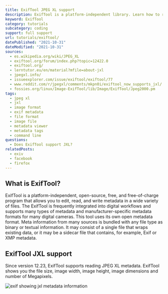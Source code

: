 ```yaml
---
title: ExifTool JPEG XL support
description: ExifTool is a platform-independent library. Learn how to read JXL images within ExifTool.
keyword: ExifTool
category: tutorials
subcategory: coding
support: full support
url: tutorials/exiftool/
datePublished: "2021-10-31"
dateModified: "2021-10-31"
sources:
  - es.wikipedia.org/wiki/JPEG_XL
  - exiftool.org/forum/index.php?topic=12422.0
  - exiftool.org/
  - lerntutor.eu/en/material?mfile=about-jxl
  - jpegxl.info/
  - issueexplorer.com/issue/exiftool/exiftool/77
  - www.reddit.com/r/jpegxl/comments/mkpn0i/exiftool_now_supports_jxl/
  - fossies.org/linux/Image-ExifTool/lib/Image/ExifTool/Jpeg2000.pm
tags:
  - jpeg xl
  - jxl
  - image format
  - exif metadata
  - file format
  - image file
  - metadata viewer
  - metadata tags
  - command line
questions:
  - Does ExifTool support JXL?
relatedPosts:
  - exiv
  - facebook
  - firefox
---
```


## What is ExifTool?

ExifTool is a platform-independent, open-source, free, and free-of-charge program that allows you to edit, read, and write metadata in a wide variety of files. The ExifTool is frequently integrated into digital workflows and supports many types of metadata and manufacturer-specific metadata formats for many digital cameras. This tool uses its own open metadata format. Meta information from many sources is bundled with any file type as binary or textual information. It may consist of a single file that wraps existing data, or it may be a sidecar file that contains, for example, Exif or XMP metadata.

## ExifTool JXL support

Since version 12.23, ExifTool supports reading JPEG XL metadata. ExifTool shows you the file size, image width, image height, image dimensions and number of Megapixels.

<Image src="exiftool" alt="exif showing jxl metadata information" />
